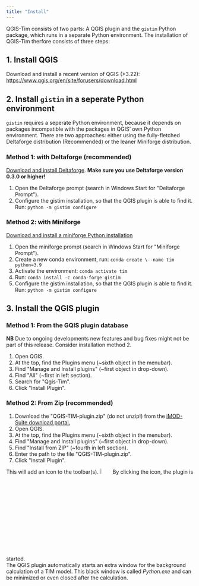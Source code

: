 ```yaml
---
title: "Install"
---
```


QGIS-Tim consists of two parts: A QGIS plugin and the ``gistim`` Python
package, which runs in a separate Python environment. The installation of
QGIS-Tim therfore consists of three steps:

## 1. Install QGIS

Download and install a recent version of QGIS (>3.22):
<https://www.qgis.org/en/site/forusers/download.html>{target="_blank"}

## 2. Install ``gistim`` in a seperate Python environment

``gistim`` requires a seperate Python environment, because it depends on
packages incompatible with the packages in QGIS' own Python environment. There
are two approaches: either using the fully-fletched Deltaforge distribution
(Recommended) or the leaner Miniforge distribution.

### Method 1: with Deltaforge (recommended)

[Download and install Deltaforge](
https://download2.deltares.nl/imod-suite/){target="_blank"}. 
**Make sure you use Deltaforge version 0.3.0 or higher!**

1. Open the Deltaforge prompt (search in Windows Start for \"Deltaforge
    Prompt\").
2. Configure the gistim installation, so that the QGIS plugin is able
    to find it. Run: ``python -m gistim configure``

### Method 2: with Miniforge

[Download and install a miniforge Python installation](
https://github.com/conda-forge/miniforge){target="_blank"}


1.  Open the miniforge prompt (search in Windows Start for \"Miniforge
    Prompt\").
2.  Create a new conda environment, run: ``conda create \--name tim python=3.9``
3.  Activate the environment: ``conda activate tim``
4.  Run: ``conda install -c conda-forge gistim``
6.  Configure the gistim installation, so that the QGIS plugin is able
    to find it. Run: ``python -m gistim configure``

## 3. Install the QGIS plugin
 
### Method 1: From the GQIS plugin database 
**NB** Due to ongoing developments new features and bug fixes might not be part of this release. Consider installation method 2.


1.  Open QGIS.
3.  At the top, find the Plugins menu (\~sixth object in the menubar).
4.  Find \"Manage and Install plugins\" (\~first object in drop-down).
5.  Find \"All\" (\~first in left section).
6.  Search for \"Qgis-Tim\".
7.  Click \"Install Plugin\".

### Method 2: From Zip (recommended) 
1.  Download the \"QGIS-TIM-plugin.zip\" (do not unzip!) from the [iMOD-Suite download portal.](https://deltares.thegood.cloud/s/AefTz97ZHbWS4RT){target="_blank"}
2.  Open QGIS.
3.  At the top, find the Plugins menu (\~sixth object in the menubar).
4.  Find \"Manage and Install plugins\" (\~first object in drop-down).
5.  Find \"Install from ZIP\" (\~fourth in left section).
6.  Enter the path to the file \"QGIS-TIM-plugin.zip\".
7.  Click \"Install Plugin\".

This will add an icon to the toolbar(s). ![](figures/tutorial/button-Qgis-tim.png){width=6%}
By clicking the icon, the plugin is started. <br> 
The QGIS plugin automatically starts an extra window for the background calculation of a TIM model. This black window is called *Python.exe* and can be minimized or even closed after the calculation. 
